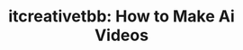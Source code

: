 ---
title: "itcreativetbb: How to Make Ai Videos"
publishedAt: "2024-04-08"
images:
  - "/images/projects/project-01/itweb.png"
  - "/images/projects/project-01/itcon.png"
---